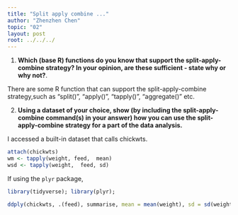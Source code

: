 ```yaml
---
title: "Split apply combine ..."
author: "Zhenzhen Chen"
topic: "02"
layout: post
root: ../../../
---
```



1. **Which (base R) functions do you know that support the split-apply-combine strategy? In your opinion, are these sufficient - state why or why not?**. 

There are some R function that can support the split-apply-combine strategy,such as "split()", "apply()", "tapply()", 
"aggregate()" etc.


2. **Using a dataset of your choice, show (by including the split-apply-combine command(s) in your answer) how you can use the split-apply-combine strategy for a part of the data analysis.**

I accessed a built-in dataset that calls chickwts. 
```r
attach(chickwts)
wm <- tapply(weight, feed,  mean) 
wsd <- tapply(weight,  feed, sd)
```

If using the `plyr` package,
```r
library(tidyverse); library(plyr);

ddply(chickwts, .(feed), summarise, mean = mean(weight), sd = sd(weight))
```




